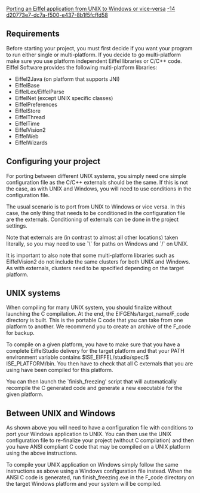 [[Property:title|Porting an Eiffel application from UNIX to Windows or vice-versa]]
[[Property:weight|-14]]
[[Property:uuid|d20773e7-dc7a-f500-e437-8b1f5fcffd58]]
==Requirements==

Before starting your project, you must first decide if you want your program to run either single or multi-platform. If you decide to go multi-platform make sure you use platform independent Eiffel libraries or C/C++ code. Eiffel Software provides the following multi-platform libraries:
* Eiffel2Java (on platform that supports JNI)
* EiffelBase
* EiffelLex/EiffelParse
* EiffelNet (except UNIX specific classes)
* EiffelPreferences
* EiffelStore
* EiffelThread
* EiffelTime
* EiffelVision2
* EiffelWeb
* EiffelWizards

==Configuring your project==

For porting between different UNIX systems, you simply need one simple configuration file as the C/C++ externals should be the same. If this is not the case, as with UNIX and Windows, you will need to use conditions in the configuration file. 

The usual scenario is to port from UNIX to Windows or vice versa. In this case, the only thing that needs to be conditioned in the configuration file are the externals. Conditioning of externals can be done in the project settings.

Note that externals are (in contrast to almost all other locations) taken literally, so you may need to use `\` for paths on Windows and `/` on UNIX. 

It is important to also note that some multi-platform libraries such as EiffelVision2 do not include the same clusters for both UNIX and Windows. As with externals, clusters need to be specified depending on the target platform. 

==UNIX systems==

When compiling for many UNIX system, you should finalize without launching the C compilation. At the end, the EIFGENs/target_name/F_code directory is built. This is the portable C code that you can take from one platform to another. We recommend you to create an archive of the F_code for backup. 

To compile on a given platform, you have to make sure that you have a complete EiffelStudio delivery for the target platform and that your PATH environment variable contains $ISE_EIFFEL/studio/spec/$ ISE_PLATFORM/bin. You then have to check that all C externals that you are using have been compiled for this platform. 

You can then launch the `finish_freezing' script that will automatically recompile the C generated code and generate a new executable for the given platform. 

==Between UNIX and Windows==

As shown above you will need to have a configuration file with conditions to port your Windows application to UNIX. You can then use the UNIX configuration file to re-finalize your project (without C compilation) and then you have ANSI compliant C code that may be compiled on a UNIX platform using the above instructions. 

To compile your UNIX application on Windows simply follow the same instructions as above using a Windows configuration file instead. When the ANSI C code is generated, run finish_freezing.exe in the F_code directory on the target Windows platform and your system will be compiled. 




